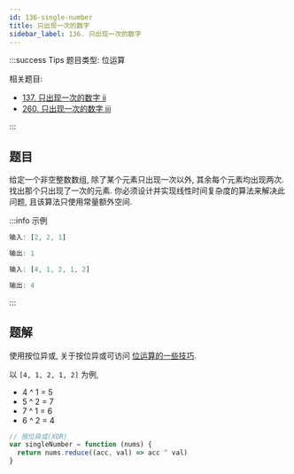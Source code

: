```yaml
---
id: 136-single-number
title: 只出现一次的数字
sidebar_label: 136. 只出现一次的数字
---
```


:::success Tips
题目类型: 位运算

相关题目:

- [137. 只出现一次的数字 ii](/leetcode/medium/137-single-number)
- [260. 只出现一次的数字 iii](/leetcode/medium/260-single-number)

:::

## 题目

给定一个非空整数数组, 除了某个元素只出现一次以外, 其余每个元素均出现两次. 找出那个只出现了一次的元素. 你必须设计并实现线性时间复杂度的算法来解决此问题, 且该算法只使用常量额外空间.

:::info 示例

```ts
输入: [2, 2, 1]

输出: 1
```

```ts
输入: [4, 1, 2, 1, 2]

输出: 4
```

:::

## 题解

使用按位异或, 关于按位异或可访问 [位运算的一些技巧](/algorithm-design/bit-manipulation#按位异或xor).

以 `[4, 1, 2, 1, 2]` 为例, 

- 4 ^ 1 = 5
- 5 ^ 2 = 7
- 7 ^ 1 = 6
- 6 ^ 2 = 4

```js
// 按位异或(XOR)
var singleNumber = function (nums) {
  return nums.reduce((acc, val) => acc ^ val)
}
```
